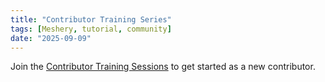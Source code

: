 ```yaml
---
title: "Contributor Training Series"
tags: [Meshery, tutorial, community]
date: "2025-09-09"
---
```


Join the [Contributor Training Sessions](https://github.com/meshery/meshery/issues/14090) to get started as a new contributor.


